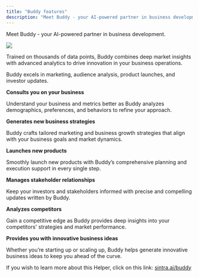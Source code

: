 ```yaml
---
title: "Buddy features"
description: "Meet Buddy - your AI-powered partner in business development."
---
```


Meet Buddy - your AI-powered partner in business development. 

![](https://downloads.intercomcdn.com/i/o/1113786088/904988f84a8d39f8d050cef2/image.png?expires=1754573400&signature=a5ed0ecf67b3a7634cddbd1da0aa0fa5f58e5c699cd8376dd7a5d7b4e9dc53b8&req=dSEmFc52m4FXUfMW1HO4zUepYWcDE5D7PULm%2B5Y3uEdNbVchwWQa%2Fm7DJgl%2B%0AfItd%0A)

Trained on thousands of data points, Buddy combines deep market insights with advanced analytics to drive innovation in your business operations.

Buddy excels in marketing, audience analysis, product launches, and investor updates.


**Consults you on your business**

Understand your business and metrics better as Buddy analyzes demographics, preferences, and behaviors to refine your approach.

**Generates new business strategies**

Buddy crafts tailored marketing and business growth strategies that align with your business goals and market dynamics.

**Launches new products**

Smoothly launch new products with Buddy’s comprehensive planning and execution support in every single step.

**Manages stakeholder relationships**

Keep your investors and stakeholders informed with precise and compelling updates written by Buddy.

**Analyzes competitors**

Gain a competitive edge as Buddy provides deep insights into your competitors' strategies and market performance.

**Provides you with innovative business ideas**

Whether you’re starting up or scaling up, Buddy helps generate innovative business ideas to keep you ahead of the curve.

If you wish to learn more about this Helper, click on this link: [sintra.ai/buddy](https://sintra.ai/buddy)